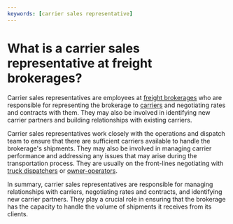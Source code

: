 ```yaml
---
keywords: [carrier sales representative]
---
```


# What is a carrier sales representative at freight brokerages?

Carrier sales representatives are employees at [freight brokerages](./what-are-freight-brokers.mdx) who are responsible for representing the brokerage to [carriers](../carriers/what-are-carriers-in-trucking.mdx) and negotiating rates and contracts with them. They may also be involved in identifying new carrier partners and building relationships with existing carriers.

Carrier sales representatives work closely with the operations and dispatch team to ensure that there are sufficient carriers available to handle the brokerage's shipments. They may also be involved in managing carrier performance and addressing any issues that may arise during the transportation process. They are usually on the front-lines negotiating with [truck dispatchers](../carriers/what-is-a-dispatcher-in-trucking.mdx) or [owner-operators](../carriers/what-is-an-owner-operator.mdx).

In summary, carrier sales representatives are responsible for managing relationships with carriers, negotiating rates and contracts, and identifying new carrier partners. They play a crucial role in ensuring that the brokerage has the capacity to handle the volume of shipments it receives from its clients.
